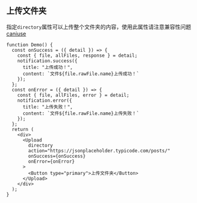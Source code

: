 ## 上传文件夹

指定`directory`属性可以上传整个文件夹的内容，使用此属性请注意兼容性问题
[caniuse](https://caniuse.com/#feat=input-file-directory)

```tsx live=true deps=notification
function Demo() {
  const onSuccess = ({ detail }) => {
    const { file, allFiles, response } = detail;
    notification.success({
      title: "上传成功！",
      content: `文件${file.rawFile.name}上传成功！`
    });
  };
  const onError = ({ detail }) => {
    const { file, allFiles, error } = detail;
    notification.error({
      title: "上传失败！",
      content: `文件${file.rawFile.name}上传失败！`
    });
  };
  return (
    <div>
      <Upload
        directory
        action="https://jsonplaceholder.typicode.com/posts/"
        onSuccess={onSuccess}
        onError={onError}
      >
        <Button type="primary">上传文件夹</Button>
      </Upload>
    </div>
  );
}
```
